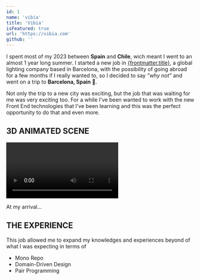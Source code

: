 ```yaml
---
id: 1
name: 'vibia'
title: 'Vibia'
isFeatured: true
url: 'https://vibia.com'
github: ''
---
```


I  spent most of my 2023 between __Spain__ and __Chile__, wich meant I went to an almost 1 year long summer. I started a new job in <a href={frontmatter.url} target="_blank">{frontmatter.title}</a>, a global lighting company based in Barcelona, with the possibility of going abroad for a few months if I really wanted to, so I decided to say _"why not"_ and went on a trip to __Barcelona, Spain__ &#128205;.

Not only the trip to a new city was exciting, but the job that was waiting for me was very exciting too. 
For a while I've been wanted to work with the new Front End technologies that I've been learning and this was the perfect opportunity to do that and even more.

## 3D ANIMATED SCENE
<video controlslist="nodownload noplaybackrate" controls disablepictureinpicture autoplay>
    <source src='/projects/vibia/video.mp4' type="video/mp4" />
</video>

At my arrival...

## THE EXPERIENCE

This job allowed me to expand my knowledges and experiences beyond of what I was expecting in terms of

+ Mono Repo
+ Domain-Driven Design
+ Pair Programming
